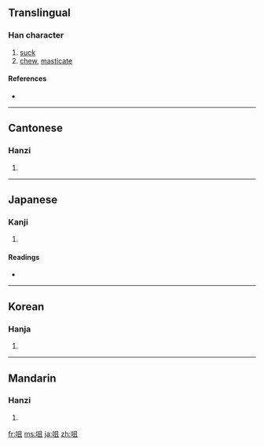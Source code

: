 {{also|嘴}}
==Translingual==

===Han character===
{{Han char|rn=30|rad=口|as=05|sn=8|four=6701<sub>0</sub>|canj=口月一 (RBM)}}

# [[suck]]
# [[chew]], [[masticate]]

====References====
* {{Han ref|kx=0184.030|dkj=03476|dj=0403.030|hdz=10599.170|uh=5480|ud=21632|bh=A943|bd=43331}}

----

==Cantonese==

===Hanzi===
{{yue-hanzi|jyut=|y=jeui2}}

# {{defn|Cantonese}}

----

==Japanese==

===Kanji===
{{ja-kanji|grade=|rs=口05}}

# {{defn|Japanese}}

====Readings====
* {{ja-readings|on=[[そ]] (so), [[しょ]] (sho)|kun=[[かむ]] (kamu)}}

----

==Korean==

===Hanja===
{{ko-hanja|hangeul=저|rv=jeo|mr=chŏ}}

# {{defn|Korean}}

----

==Mandarin==

===Hanzi===
{{cmn-hanzi|pin=[[jǔ]] ([[ju3]])|wg=chü<sup>3</sup>}}

# {{defn|Mandarin}}

[[fr:咀]]
[[ms:咀]]
[[ja:咀]]
[[zh:咀]]